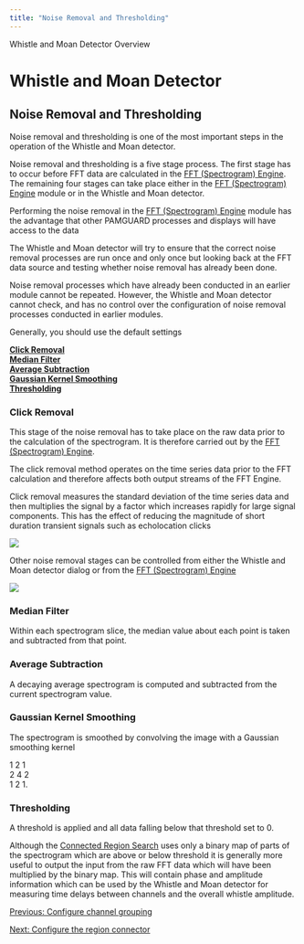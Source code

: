 ```yaml
---
title: "Noise Removal and Thresholding"
---
```

 Whistle and Moan Detector Overview  

Whistle and Moan Detector
=========================

Noise Removal and Thresholding
------------------------------

Noise removal and thresholding is one of the most important steps in the operation of the Whistle and Moan detector.

Noise removal and thresholding is a five stage process. The first stage has to occur before FFT data are calculated in the [FFT (Spectrogram) Engine](../../../sound_processing/fftManagerHelp/docs/FFTEngine_Overview.html). The remaining four stages can take place either in the [FFT (Spectrogram) Engine](../../../sound_processing/fftManagerHelp/docs/FFTEngine_Overview.html) module or in the Whistle and Moan detector.

Performing the noise removal in the [FFT (Spectrogram) Engine](../../../sound_processing/fftManagerHelp/docs/FFTEngine_Overview.html) module has the advantage that other PAMGUARD processes and displays will have access to the data

The Whistle and Moan detector will try to ensure that the correct noise removal processes are run once and only once but looking back at the FFT data source and testing whether noise removal has already been done.

Noise removal processes which have already been conducted in an earlier module cannot be repeated. However, the Whistle and Moan detector cannot check, and has no control over the configuration of noise removal processes conducted in earlier modules.

Generally, you should use the default settings

  

**[Click Removal](#clickremoval)  
[Median Filter](#medianfilter)  
[Average Subtraction](#averagesubtraction)  
[Gaussian Kernel Smoothing](#kernelsmoothing)  
[Thresholding](#thresholding)** 

  

### Click Removal

This stage of the noise removal has to take place on the raw data prior to the calculation of the spectrogram. It is therefore carried out by the [FFT (Spectrogram) Engine](../../../sound_processing/fftManagerHelp/docs/FFTEngine_Overview.html).

The click removal method operates on the time series data prior to the FFT calculation and therefore affects both output streams of the FFT Engine.

Click removal measures the standard deviation of the time series data and then multiplies the signal by a factor which increases rapidly for large signal components. This has the effect of reducing the magnitude of short duration transient signals such as echolocation clicks

  

![](images/fftClickRemoval.png)

  

Other noise removal stages can be controlled from either the Whistle and Moan detector dialog or from the [FFT (Spectrogram) Engine](../../../sound_processing/fftManagerHelp/docs/FFTEngine_Overview.html)

  

![](images/noiseRemoval.png)

  

### Median Filter

Within each spectrogram slice, the median value about each point is taken and subtracted from that point.

### Average Subtraction

A decaying average spectrogram is computed and subtracted from the current spectrogram value.

### Gaussian Kernel Smoothing

The spectrogram is smoothed by convolving the image with a Gaussian smoothing kernel

1 2 1  
2 4 2  
1 2 1.

### Thresholding

A threshold is applied and all data falling below that threshold set to 0.

Although the [Connected Region Search](whistleMoan_ConfigConnect.html) uses only a binary map of parts of the spectrogram which are above or below threshold it is generally more useful to output the input from the raw FFT data which will have been multiplied by the binary map. This will contain phase and amplitude information which can be used by the Whistle and Moan detector for measuring time delays between channels and the overall whistle amplitude.

  

[Previous: Configure channel grouping](whistleMoan_ConfigGrouping.html)

[Next: Configure the region connector](whistleMoan_ConfigConnect.html)
